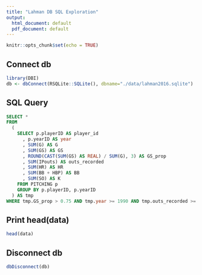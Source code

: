 ```yaml
---
title: "Lahman DB SQL Exploration"
output:
  html_document: default
  pdf_document: default
---
```


```r
knitr::opts_chunk$set(echo = TRUE)
```

## Connect db

```r
library(DBI)
db <- dbConnect(RSQLite::SQLite(), dbname="./data/lahman2016.sqlite")
```

## SQL Query

```sql
SELECT *
FROM
  (
    SELECT p.playerID AS player_id
      , p.yearID AS year
      , SUM(G) AS G
      , SUM(GS) AS GS
      , ROUND(CAST(SUM(GS) AS REAL) / SUM(G), 3) AS GS_prop
      , SUM(IPouts) AS outs_recorded
      , SUM(HR) AS HR
      , SUM(BB + HBP) AS BB
      , SUM(SO) AS K
    FROM PITCHING p
    GROUP BY p.playerID, p.yearID
  ) AS tmp
WHERE tmp.GS_prop > 0.75 AND tmp.year >= 1990 AND tmp.outs_recorded >= 200;
```

## Print head(data)

```r
head(data)
```

## Disconnect db

```r
dbDisconnect(db)
```
